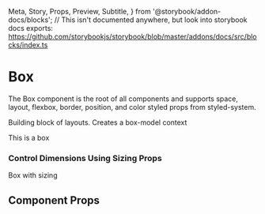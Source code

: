   Meta,
  Story,
  Props,
  Preview,
  Subtitle,
} from '@storybook/addon-docs/blocks';
// This isn't documented anywhere, but look into storybook docs exports: https://github.com/storybookjs/storybook/blob/master/addons/docs/src/blocks/index.ts


<Meta title="Components/Box" component={Box} />

# Box

<Subtitle>
  The Box component is the root of all components and supports space, layout,
  flexbox, border, position, and color styled props from styled-system.
</Subtitle>

Building block of layouts. Creates a box-model context

<Preview withToolbar withSource="open">
  <Story name="Base">
    <Box>
      <Box p={3} mb={4}>
        <Text>This is a box</Text>
      </Box>
    </Box>
  </Story>
</Preview>

### Control Dimensions Using Sizing Props

<Preview withToolbar withSource="open">
  <Story name="With sizing">
    <Box width={5} height={5}>
      Box with sizing
    </Box>
  </Story>
</Preview>

## Component Props

<Props of={Box} />
